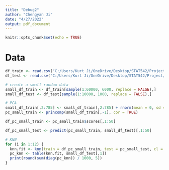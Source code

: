 ---
title: "Debug2"
author: "Chengyan Ji"
date: "4/27/2022"
output: pdf_document
---

```{r setup, include=FALSE}
knitr::opts_chunk$set(echo = TRUE)
```

# Data

```{r}
df_train <- read.csv("C:/Users/Kurt Ji/OneDrive/Desktop/STAT542/Project/archive (1)/fashion-mnist_train.csv")
df_test <- read.csv("C:/Users/Kurt Ji/OneDrive/Desktop/STAT542/Project/archive (1)/fashion-mnist_test.csv")

```

```{r}
# create a small random data
small_df_train <- df_train[sample(1:60000, 6000, replace = FALSE),]
small_df_test <- df_test[sample(1:10000, 1000, replace = FALSE),]
```

```{r}
# PCA
small_df_train[,2:785] <- small_df_train[,2:785] + rnorm(mean = 0, sd = 0.0001, 784*6000)
pc_small_train <- princomp(small_df_train[,-1], cor = TRUE)
```

```{r}
df_pc_small_train <- pc_small_train$scores[,1:50]
```

```{r}
df_pc_small_test <- predict(pc_small_train, small_df_test)[,1:50]
```

```{r}
# KNN
for (i in 1:12) {
  knn.fit <- knn(train = df_pc_small_train, test = pc_small_test, cl = small_df_train[,1], k = i)
  pc_knn <- table(knn.fit, small_df_test[,1])
  print(round(sum(diag(pc_knn)) / 1000, 5))
}
```

```{r}

```

```{r}

```

```{r}

```

```{r}

```

```{r}

```

```{r}

```

```{r}

```

```{r}

```

```{r}

```

```{r}

```

```{r}

```

```{r}

```

```{r}

```

```{r}

```

```{r}

```